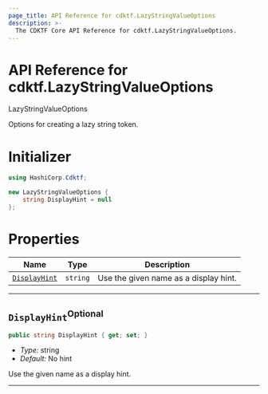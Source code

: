 ```yaml
---
page_title: API Reference for cdktf.LazyStringValueOptions
description: >-
  The CDKTF Core API Reference for cdktf.LazyStringValueOptions.
---
```


<!-- This file is generated through yarn generate-docs -->

# API Reference for cdktf.LazyStringValueOptions

   LazyStringValueOptions <a name="LazyStringValueOptions" id="cdktf.LazyStringValueOptions"></a>
  
  Options for creating a lazy string token.
  
  # Initializer <a name="Initializer" id="cdktf.LazyStringValueOptions.Initializer"></a>
  
  ```csharp
  using HashiCorp.Cdktf;
  
  new LazyStringValueOptions {
      string DisplayHint = null
  };
  ```
  
  # Properties <a name="Properties" id="Properties"></a>
  
  | **Name** | **Type** | **Description** |
  | --- | --- | --- |
  | <code><a href="#cdktf.LazyStringValueOptions.property.displayHint">DisplayHint</a></code> | <code>string</code> | Use the given name as a display hint. |
  
  ---
  
  ## `DisplayHint`<sup>Optional</sup> <a name="DisplayHint" id="cdktf.LazyStringValueOptions.property.displayHint"></a>
  
  ```csharp
  public string DisplayHint { get; set; }
  ```
  
  - *Type:* string
  - *Default:* No hint
  
  Use the given name as a display hint.
  
  ---
  
